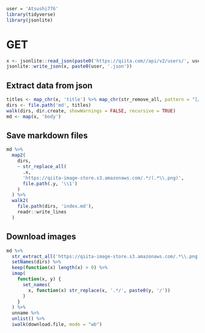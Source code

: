 ```r
user = 'Atsushi776'
library(tidyverse)
library(jsonlite)
```


# GET

```r
x <- jsonlite::read_json(paste0('https://qiita.com//api/v2/users/', user, '/items?per_page=100'))
jsonlite::write_json(x, paste0(user, '.json'))
```

## Extract data from json

```r
titles <- map_chr(x, 'title') %>% map_chr(str_remove_all, pattern = "[/:\"]")
dirs <- file.path('md', titles)
walk(dirs, dir.create, showWarnings = FALSE, recursive = TRUE)
md <- map(x, 'body')
```

## Save markdown files

```r
md %>%
  map2(
    dirs,
    ~ str_replace_all(
      .x,
      'https://qiita-image-store.s3.amazonaws.com/.*/(.*\\.png)',
      file.path(.y, '\\1')
    )
  ) %>%
  walk2(
    file.path(dirs, 'index.md'),
    readr::write_lines
  )
```


## Download images

```r
md %>%
  str_extract_all('https://qiita-image-store.s3.amazonaws.com/.*\\.png') %>%
  setNames(dirs) %>%
  keep(function(x) length(x) > 0) %>%
  imap(
    function(x, y) {
      set_names(
        x, function(x) str_replace(x, '.*/', paste0(y, '/'))
      )
    }
  ) %>%
  unname %>%
  unlist() %>%
  iwalk(download.file, mode = "wb")
```
